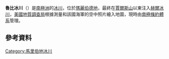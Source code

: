 {{coord|75|11|S|137|7|W|display=title}}

'''魯比冰川'''（{{lang-en|Rubey Glacier}}）是[[南極洲|南極洲]]的[[冰川|冰川]]，位於[[瑪麗伯德地|瑪麗伯德地]]，最終在[[賈爾斯山|賈爾斯山]]以東注入[[赫爾冰川|赫爾冰川]]，[[美國地質調查局|美國地質調查局]]根據測量和該國海軍的空中照片繪入地圖，現時由[[南極條約體系|南極條約體系]]管理。

==參考資料==
{{usgs-gazetteer}}

{{DEFAULTSORT:Rubey Glacier}}
[[Category:馬里伯地冰川|Category:馬里伯地冰川]]


{{MarieByrdLand-geo-stub}}